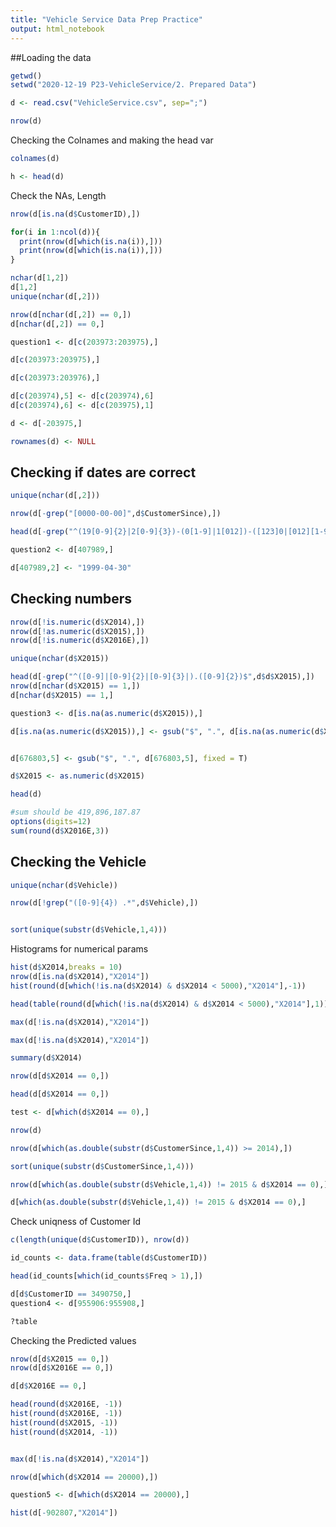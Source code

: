 ```yaml
---
title: "Vehicle Service Data Prep Practice"
output: html_notebook
---
```


##Loading the data

```r
getwd()
setwd("2020-12-19 P23-VehicleService/2. Prepared Data")

d <- read.csv("VehicleService.csv", sep=";")

nrow(d)
```

Checking the Colnames and making the head var

```r
colnames(d)

h <- head(d)

```

Check the NAs, Length
```r

nrow(d[is.na(d$CustomerID),])

for(i in 1:ncol(d)){
  print(nrow(d[which(is.na(i)),]))
  print(nrow(d[which(is.na(i)),]))
}

nchar(d[1,2])
d[1,2]
unique(nchar(d[,2]))

nrow(d[nchar(d[,2]) == 0,])
d[nchar(d[,2]) == 0,]

question1 <- d[c(203973:203975),]

d[c(203973:203975),]

```


```r
d[c(203973:203976),]

d[c(203974),5] <- d[c(203974),6]
d[c(203974),6] <- d[c(203975),1]

d <- d[-203975,]

rownames(d) <- NULL
```

## Checking if dates are correct

```r

unique(nchar(d[,2]))

nrow(d[-grep("[0000-00-00]",d$CustomerSince),])

head(d[-grep("^(19[0-9]{2}|2[0-9]{3})-(0[1-9]|1[012])-([123]0|[012][1-9]|31)$",d$CustomerSince),])

question2 <- d[407989,]

d[407989,2] <- "1999-04-30"
```

## Checking numbers
```r
nrow(d[!is.numeric(d$X2014),])
nrow(d[!as.numeric(d$X2015),])
nrow(d[!is.numeric(d$X2016E),])

unique(nchar(d$X2015))

head(d[-grep("^([0-9]|[0-9]{2}|[0-9]{3}|).([0-9]{2})$",d$d$X2015),])
nrow(d[nchar(d$X2015) == 1,])
d[nchar(d$X2015) == 1,]

question3 <- d[is.na(as.numeric(d$X2015)),]

d[is.na(as.numeric(d$X2015)),] <- gsub("$", ".", d[is.na(as.numeric(d$X2015)),5], fixed = T)


d[676803,5] <- gsub("$", ".", d[676803,5], fixed = T)

d$X2015 <- as.numeric(d$X2015)

head(d)

#sum should be 419,896,187.87
options(digits=12)
sum(round(d$X2016E,3))

```

## Checking the Vehicle

```r
unique(nchar(d$Vehicle))

nrow(d[!grep("([0-9]{4}) .*",d$Vehicle),])


sort(unique(substr(d$Vehicle,1,4)))
```


Histograms for numerical params

```r
hist(d$X2014,breaks = 10)
nrow(d[is.na(d$X2014),"X2014"])
hist(round(d[which(!is.na(d$X2014) & d$X2014 < 5000),"X2014"],-1))

head(table(round(d[which(!is.na(d$X2014) & d$X2014 < 5000),"X2014"],1)))

max(d[!is.na(d$X2014),"X2014"])
```



```r
max(d[!is.na(d$X2014),"X2014"])

summary(d$X2014)

nrow(d[d$X2014 == 0,])

head(d[d$X2014 == 0,])

test <- d[which(d$X2014 == 0),]

nrow(d)

nrow(d[which(as.double(substr(d$CustomerSince,1,4)) >= 2014),])

sort(unique(substr(d$CustomerSince,1,4)))

nrow(d[which(as.double(substr(d$Vehicle,1,4)) != 2015 & d$X2014 == 0),])

d[which(as.double(substr(d$Vehicle,1,4)) != 2015 & d$X2014 == 0),]

```


Check uniqness of Customer Id

```r
c(length(unique(d$CustomerID)), nrow(d))

id_counts <- data.frame(table(d$CustomerID))

head(id_counts[which(id_counts$Freq > 1),])

d[d$CustomerID == 3490750,]
question4 <- d[955906:955908,]

?table

```



Checking the Predicted values

```r

nrow(d[d$X2015 == 0,])
nrow(d[d$X2016E == 0,])

d[d$X2016E == 0,]

head(round(d$X2016E, -1))
hist(round(d$X2016E, -1))
hist(round(d$X2015, -1))
hist(round(d$X2014, -1))


max(d[!is.na(d$X2014),"X2014"])

nrow(d[which(d$X2014 == 20000),])

question5 <- d[which(d$X2014 == 20000),]

hist(d[-902807,"X2014"])

```


